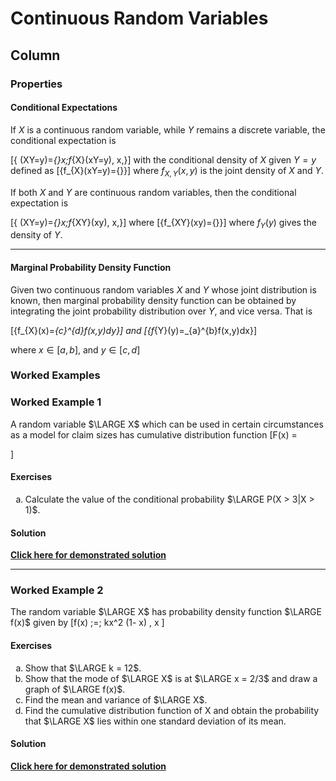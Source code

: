 Continuous Random Variables {data-navmenu="Random Variables"}
====================================

Column {.tabset}
-------------------------------------------------------------

### Properties

#### Conditional Expectations 

If $X$ is a continuous random variable, while $Y$ remains a discrete variable, the conditional expectation is

\[{\displaystyle \operatorname {E} (X\mid Y=y)=\int _{\mathcal {X}}x\;f_{X}(x\mid Y=y)\,\mathrm {d} x,}\]
with the conditional density of $X$ given $Y = y$ defined as \[{\displaystyle f_{X}(x\mid Y=y)={\frac {f_{X,Y}(x,y)}{P(Y=y)}}}\] where $f_{X,Y}(x, y)$ is the joint density of $X$ and $Y$. 

<p>

If both $X$ and $Y$ are continuous random variables, then the conditional expectation is

\[{\displaystyle \operatorname {E} (X\mid Y=y)=\int _{\mathcal {X}}x\;f_{X\mid Y}(x\mid y)\,\mathrm {d} x,}\]
where \[{\displaystyle f_{X\mid Y}(x\mid y)={\frac {f_{X,Y}(x,y)}{f_{Y}(y)}}}\] where $f_{Y}(y)$ gives the density of $Y$.

-------------------------------------------------------------


#### Marginal Probability Density Function

Given two continuous random variables $X$ and $Y$ whose joint distribution is known, then marginal probability density function can be obtained by integrating the joint probability distribution over $Y$, and vice versa. That is

\[{\displaystyle f_{X}(x)=\int _{c}^{d}f(x,y)dy}\] and \[{\displaystyle f_{Y}(y)=\int _{a}^{b}f(x,y)dx}\]

where ${\displaystyle x\in [a,b]}$, and ${\displaystyle y\in [c,d]}$



### Worked Examples

<h3> Worked Example 1</h3>


A random variable $\LARGE X$ which can be used in certain circumstances as a model for claim sizes has cumulative distribution function
\[\LARGE F(x) = \begin{cases}
0 & \mbox{ where }  x < 0 \\ 
1 - \left(\frac{2}{(2+x)}\right)^3 & \mbox{ where }  x > 0 \\ 
\end{cases}
\]

<h4> Exercises </h4>

a.  Calculate the value of the conditional probability $\LARGE P(X > 3|X > 1)$. 


<h4> Solution </h4>

<strong><a href="https://youtu.be/uaYXtM0lHRY">Click here for demonstrated solution</a></strong>

------------------------------------

<h3> Worked Example 2</h3>

The random variable $\LARGE X$ has probability density function $\LARGE f(x)$ given by
\[\LARGE f(x) \;=\; kx^2 (1- x) , \qquad 0 \leq x \leq 1 \]


<h4> Exercises</h4>

a. Show that $\LARGE k = 12$.
b. Show that the mode of $\LARGE X$ is at $\LARGE x = 2/3$ and draw a graph of $\LARGE f(x)$.
c. Find the mean and variance of $\LARGE X$.
d. Find the cumulative distribution function of X and obtain the probability that $\LARGE X$
lies within one standard deviation of its mean.

<h4> Solution </h4>

<strong><a href="https://youtu.be/rodfSPYXdh8">Click here for demonstrated solution</a></strong>
